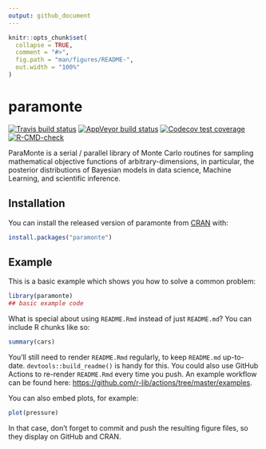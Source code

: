 ```yaml
---
output: github_document
---
```


<!-- README.md is generated from README.Rmd. Please edit that file -->

```r
knitr::opts_chunk$set(
  collapse = TRUE,
  comment = "#>",
  fig.path = "man/figures/README-",
  out.width = "100%"
)
```

# paramonte

<!-- badges: start -->
[![Travis build status](https://travis-ci.com/ShashankKumbhare/paramonteR.svg?branch=master)](https://travis-ci.com/ShashankKumbhare/paramonteR)
[![AppVeyor build status](https://ci.appveyor.com/api/projects/status/github/ShashankKumbhare/paramonteR?branch=master&svg=true)](https://ci.appveyor.com/project/ShashankKumbhare/paramonteR)
[![Codecov test coverage](https://codecov.io/gh/ShashankKumbhare/paramonteR/branch/master/graph/badge.svg)](https://codecov.io/gh/ShashankKumbhare/paramonteR?branch=master)
[![R-CMD-check](https://github.com/ShashankKumbhare/paramonteR/workflows/R-CMD-check/badge.svg)](https://github.com/ShashankKumbhare/paramonteR/actions)
<!-- badges: end -->

ParaMonte is a serial / parallel library of Monte Carlo routines for sampling
mathematical objective functions of arbitrary-dimensions, in particular,
the posterior distributions of Bayesian models in data science,
Machine Learning, and scientific inference.

## Installation

You can install the released version of paramonte from [CRAN](https://CRAN.R-project.org) with:

``` r
install.packages("paramonte")
```

## Example

This is a basic example which shows you how to solve a common problem:

```r
library(paramonte)
## basic example code
```

What is special about using `README.Rmd` instead of just `README.md`? You can include R chunks like so:

```r
summary(cars)
```

You'll still need to render `README.Rmd` regularly, to keep `README.md` up-to-date. `devtools::build_readme()` is handy for this. You could also use GitHub Actions to re-render `README.Rmd` every time you push. An example workflow can be found here: <https://github.com/r-lib/actions/tree/master/examples>.

You can also embed plots, for example:

```r
plot(pressure)
```

In that case, don't forget to commit and push the resulting figure files, so they display on GitHub and CRAN.
